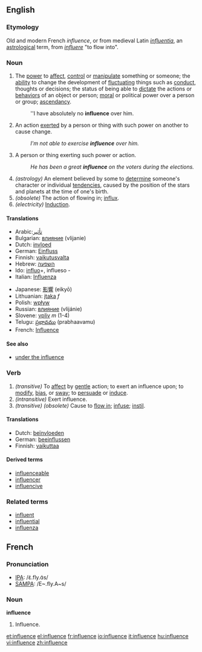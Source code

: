 ==English==

{{rank|lips|donations|George|666|influence|March|whatever|reach}}

===Etymology===
Old and modern French ''influence'', or from medieval Latin ''[[influentia]]'', an [[astrological]] term, from ''[[influere]]'' "to flow into".

===Noun===
{{en-noun-reg-both}}
# The [[power]] to [[affect]], [[control]] or [[manipulate]] something or someone; the [[ability]] to change the development of [[fluctuate|fluctuating]] things such as [[conduct]], thoughts or decisions; the status of being able to [[dictate]] the actions or [[behavior]]s of an object or person; [[moral]] or political power over a person or group; [[ascendancy]].
#:''I have absolutely no '''influence''' over him.
# An action [[exert]]ed by a person or thing with such power on another to cause change.
#:''I'm not able to exercise '''influence''' over him.''
# A person or thing exerting such power or action.
#:''He has been a great '''influence''' on the voters during the elections.''
# ''(astrology)'' An element believed by some to [[determine]] someone's character or individual [[tendency|tendencies]], caused by the position of the stars and planets at the time of one's birth.
# ''(obsolete)'' The action of flowing in; [[influx]].
# ''(electricity)'' [[Induction]].

====Translations====
{{top}}
*Arabic:[[تأثير]]
*Bulgarian: [[влияние]] (vlijanie) {{n}}
*Dutch: [[invloed]]
*German: [[Einfluss]]
*Finnish: [[vaikutusvalta]]
*Hebrew: [[השפעה]] {{f}}
*Ido: [[influo]]+, influeso -
*Italian: [[Influenza]]
{{mid}}
*Japanese: [[影響]] (eikyō)
*Lithuanian: [[įtaka]] ''f''
*Polish: [[wpływ]] {{m}}
*Russian: [[влияние]] (vlijánie) {{n}}
*Slovene: [[vpliv]] ''m'' (1-4)
*Telugu: [[ప్రభావము]] (prabhaavamu)
*French: [[Influence]]
{{bottom}}

====See also====
*[[under the influence]]

===Verb===
{{conj|influence|influences|influenced|influenced|influencing}}
# ''(transitive)'' To [[affect]] by [[gentle]] action; to exert an influence upon; to [[modify]], [[bias]], or [[sway]]; to [[persuade]] or [[induce]].
# ''(intransitive)'' Exert influence.
# ''(transitive) (obsolete)'' Cause to [[flow in]]; [[infuse]]; [[instil]].

====Translations====
*Dutch: [[beïnvloeden]]
*German: [[beeinflussen]]
*Finnish: [[vaikuttaa]]

====Derived terms====
*[[influenceable]]
*[[influencer]]
*[[influencive]]

===Related terms===
*[[influent]]
*[[influential]]
*[[influenza]]

==French==

===Pronunciation===
*[[w:IPA|IPA]]: /ɛ̃.fly.ɑ̃s/
*[[w:SAMPA|SAMPA]]: /E~.fly.A~s/

===Noun===
'''influence'''
# Influence.

[[et:influence]]
[[el:influence]]
[[fr:influence]]
[[io:influence]]
[[it:influence]]
[[hu:influence]]
[[vi:influence]]
[[zh:influence]]